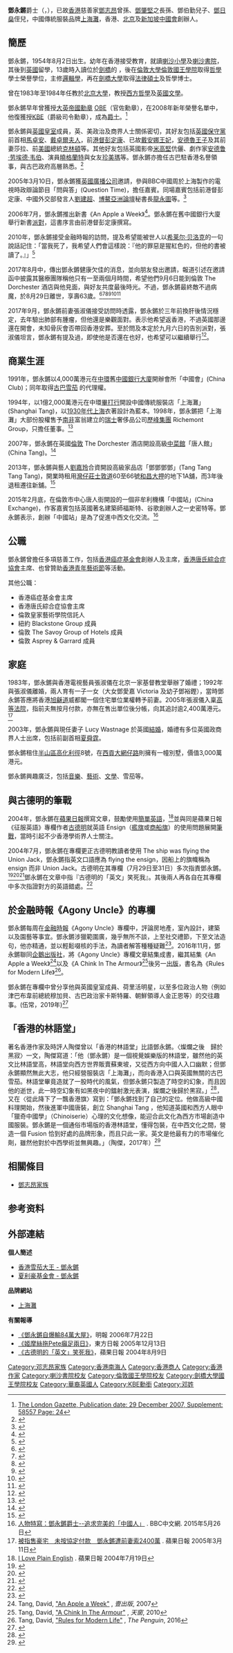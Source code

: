 {{Infobox Person
| honorific_prefix =  [[博士|Dr]] [[尊敬的#香港|the Honourable]]
| name = Sir David Tang Wing-cheung<br>鄧永鏘爵士
| image = Davidtang.jpg
| image_size= 
| caption = 
| birth_date =1954年8月2日 
| birth_place ={{HKG-1910}} 
| death_date ={{death date and age|2017|8|29|1954|8|2}}  
| death_place={{GBR}}[[倫敦|倫敦]]
| occupation = [[企業家|企業家]]、[[慈善家|慈善家]]
| nationality = 
| salary = 
| networth = 
| spouse = 張淑儀（結婚於1983 - 1992）<br>Lucy Wastnage（結婚於2003–2017）
| website =
| footnotes = 
| education = {{flagicon|British Hong Kong}}[[喇沙小學|喇沙小學]]<br>{{flagicon|British Hong Kong}}[[喇沙書院|喇沙書院]]<br>{{flagicon|GBR}}[[倫敦國王學院|倫敦國王學院]][[哲學|哲學]]榮譽文學士<br>{{flagicon|GBR}}[[劍橋大學|劍橋大學]]法律碩士<br>{{flagicon|GBR}}[[劍橋大學|劍橋大學]]哲學博士
}}
'''鄧永鏘'''爵士{{KBE}}（{{lang-en|Sir David Tang Wing-cheung}}{{KBE}}，{{bd|1954年|8月2日|2017年|8月29日|catIdx=T}}），已故[[香港|香港]]慈善家[[鄧志昂|鄧志昂]]曾孫、[[鄧肇堅|鄧肇堅]]之長孫、鄧伯勤兒子、[[鄧日燊|鄧日燊]]侄兒，中國傳統服裝品牌[[上海灘_(品牌)|上海灘]]，香港、[[北京|北京]]及[[新加坡|新加坡]][[中國會|中國會]]創辦人。

==簡歷==
鄧永鏘，1954年8月2日出生。幼年在香港接受教育，就讀[[喇沙小學|喇沙小學]]及[[喇沙書院|喇沙書院]]，其後到[[英國|英國]]留學，13歲時入讀位於[[劍橋|劍橋]]的 {{link-en|The Perse School|The Perse School}}，後在[[倫敦大學|倫敦大學]][[倫敦國王學院|倫敦國王學院]]取得[[哲學|哲學]]學士榮譽學位，主修[[邏輯學|邏輯學]]，再在[[劍橋大學|劍橋大學]]取得[[法律|法律]][[碩士|碩士]]及哲學博士。

曾在1983年至1984年任教於[[北京大學|北京大學]]，教授[[西方哲學|西方哲學]]及[[英國文學|英國文學]]。

鄧永鏘早年曾獲授[[大英帝國勳章|大英帝國勳章]] [[OBE|OBE]]（官佐勳章），在2008年新年榮譽名單中，他復獲授[[KBE|KBE]]（爵級司令勳章），成為[[爵士|爵士]]。<ref>[http://www.london-gazette.co.uk/issues/58557/supplements/24 The London Gazette, Publication date: 29 December 2007, Supplement: 58557 Page: 24]</ref>

鄧永鏘與[[英國皇室|英國皇室]]成員，英、美政治及商界人士關係密切，其好友包括[[保守黨_(英國)|英國保守黨]]前首相[[馬卓安|馬卓安]]、[[戴卓爾夫人|戴卓爾夫人]]，前[[港督|港督]][[彭定康|彭定康]]、已故[[戴安娜王妃|戴安娜王妃]]，[[安德魯王子|安德魯王子]]及其前妻莎拉、前[[美國|美國]]總統[[比尔·克林顿|克林頓]]等。其他好友包括英國影帝[[米高堅|米高堅]]伉儷、劇作家[[安德鲁·劳埃德·韦伯|安德鲁·劳埃德·韦伯]]、演員[[曉格蘭特|曉格蘭特]]與女友[[珍美瑪|珍美瑪]]等。鄧永鏘亦擔任古巴駐香港名譽領事，與古巴政府高層熟悉。<ref>{{Cite web |url=http://www.protocol.gov.hk/chi/consular/america/cuba.htm |title=古巴官方認可代表 - 政府總部禮賓處 |access-date=2007-01-05 |archive-date=2007-01-05 |archive-url=https://web.archive.org/web/20070105072946/http://www.protocol.gov.hk/chi/consular/america/cuba.htm |dead-url=no }}</ref>

2005年3月10日，鄧永鏘獲[[英國廣播公司|英國廣播公司]]邀請，參與BBC中國周於上海製作的電視時政辯論節目「問與答」(Question Time)，擔任嘉賓。同場嘉賓包括前港督彭定康、中國外交部發言人[[劉建超|劉建超]]、[[博鰲亞洲論壇|博鰲亞洲論壇]]秘書長[[龍永圖|龍永圖]]等。<ref>{{cite web|url=http://news.bbc.co.uk/chinese/trad/hi/newsid_4330000/newsid_4338000/4338025.stm|title=BBC電視時政辯論的嘉賓|publisher=BBC中文網|date=2005-03-10|accessdate=2006年9月28日|archive-date=2009年6月1日|archive-url=https://web.archive.org/web/20090601174259/http://news.bbc.co.uk/chinese/trad/hi/newsid_4330000/newsid_4338000/4338025.stm|dead-url=no}}</ref>

2006年7月，鄧永鏘推出新書《An Apple a Week》<ref>{{cite web|title=《An Apple a Week》，DAVID TANG, ISBN 9789625778518|url=http://www.swindonbooks.com/BookDetails.asp?isbn=9789625778518|accessdate=2018-12-11|archive-date=2015-10-23|archive-url=https://web.archive.org/web/20151023130936/http://www.swindonbooks.com/BookDetails.asp?isbn=9789625778518|dead-url=no}}</ref>。鄧永鏘在舊中國銀行大廈舉行新書[[派對|派對]]，這書序言由前港督彭定康撰寫。

2010年，鄧永鏘接受金融時報的訪問，提及希望能被世人以[[希莱尔·贝洛克|希莱尔·贝洛克]]的一句說話記住：「當我死了，我希望人們會這樣說：『他的罪惡是猩紅色的，但他的書被讀了。』」<ref>{{Cite web |url=https://www.mings-fashion.com/%e9%84%a7%e6%b0%b8%e9%8f%98-%e9%80%9d%e4%b8%96-%e4%b8%8a%e6%b5%b7%e7%81%98-58268/ |title=永遠懷念上海灘創辦人鄧永鏘爵士：永不褪色的中國傳統情懷 |access-date=2017-08-31 |archive-url=https://web.archive.org/web/20180901182529/https://www.mings-fashion.com/%e9%84%a7%e6%b0%b8%e9%8f%98-%e9%80%9d%e4%b8%96-%e4%b8%8a%e6%b5%b7%e7%81%98-58268/ |archive-date=2018-09-01 |dead-url=yes }}</ref>

2017年8月中，傳出鄧永鏘健康欠佳的消息，並向朋友發出邀請，報道引述在邀請函中披露其醫療團隊稱他只有一至兩個月時間，希望他們9月6日能到倫敦 The Dorchester 酒店與他見面，與好友共度最後時光。不過，鄧永鏘最終敵不過病魔，於8月29日離世，享壽63歲。<ref>{{Cite web |url=http://www.telegraph.co.uk/news/2017/08/30/sir-david-tang-socialite-friend-royals-celebrities-dies-63/ |title=Sir David Tang, socialite friend of the royals and celebrities, dies at 63 days before 'farewell to life' party |accessdate=2017-08-31 |archive-date=2017-08-31 |archive-url=https://web.archive.org/web/20170831063140/http://www.telegraph.co.uk/news/2017/08/30/sir-david-tang-socialite-friend-royals-celebrities-dies-63/ |dead-url=no }}</ref><ref>{{Cite web |url=https://www.theguardian.com/uk-news/2017/aug/30/sir-david-tang-socialite-businessmen-hong-kong-london-dies-aged-63 |title=Sir David Tang, socialite friend of the rich and famous, dies aged 63 |accessdate=2017-08-31 |archive-date=2017-08-31 |archive-url=https://web.archive.org/web/20170831002342/https://www.theguardian.com/uk-news/2017/aug/30/sir-david-tang-socialite-businessmen-hong-kong-london-dies-aged-63 |dead-url=no }}</ref><ref>{{Cite web |url=https://www.ft.com/content/79fe48c4-1f34-31c4-9215-d5c722548240 |title=Shanghai Tang founder David Tang dies |accessdate=2017-08-31 |archive-date=2017-08-31 |archive-url=https://web.archive.org/web/20170831091717/https://www.ft.com/content/79fe48c4-1f34-31c4-9215-d5c722548240 |dead-url=no }}</ref><ref>{{cite news|title=【鄧永鏘逝世】告別派對請柬曝光！原定7日後倫敦舉辦惜未如願|url=http://hk.apple.nextmedia.com/realtime/news/20170830/57148283|publisher=蘋果日報|date=2017-08-30|accessdate=2017-09-03|archive-date=2017-09-03|archive-url=https://web.archive.org/web/20170903210858/http://hk.apple.nextmedia.com/realtime/news/20170830/57148283|dead-url=no}}</ref><ref>{{cite news|title=鄧永鏘「最後派對」前逝世 終年63歲　陶傑稱「英文最好華人」|url=https://news.mingpao.com/pns/dailynews/web_tc/article/20170831/s00002/1504114877084|accessdate=2017-08-31|publisher=明報|date=2017-08-31|archive-date=2017-08-31|archive-url=https://web.archive.org/web/20170831085957/https://news.mingpao.com/pns/dailynews/web_tc/article/20170831/s00002/1504114877084|dead-url=no}}</ref><ref>{{cite news|url=https://www.hk01.com/%E6%B8%AF%E8%81%9E/115691/-%E9%84%A7%E6%B0%B8%E9%8F%98%E7%97%85%E9%80%9D-%E5%A4%96%E5%AA%92-%E9%84%A7%E6%B0%B8%E9%8F%98%E5%8E%BB%E4%B8%96-%E7%B5%82%E5%B9%B463%E6%AD%B2-%E6%9B%BE%E7%8D%B2KBE%E5%8B%B3%E9%8A%9C|title=【鄧永鏘病逝】外媒：鄧永鏘去世　終年63歲　曾獲KBE勳銜|publisher=香港01|accessdate=2017-08-30|date=2017-08-30|archive-url=https://web.archive.org/web/20170830124920/https://www.hk01.com/%E6%B8%AF%E8%81%9E/115691/-%E9%84%A7%E6%B0%B8%E9%8F%98%E7%97%85%E9%80%9D-%E5%A4%96%E5%AA%92-%E9%84%A7%E6%B0%B8%E9%8F%98%E5%8E%BB%E4%B8%96-%E7%B5%82%E5%B9%B463%E6%AD%B2-%E6%9B%BE%E7%8D%B2KBE%E5%8B%B3%E9%8A%9C|archive-date=2017-08-30|dead-url=yes}}</ref>

2017年9月，鄧永鏘前妻張淑儀接受訪問時透露，鄧永鏘於三年前換肝後情況穩定，去年驗出肺部有腫瘤，但他還是樂觀面對。表示他希望返香港，不過英國那邊還在開會，未知骨灰會否帶回香港安葬。至於問及本定於九月六日的告別派對，張淑儀坦言，鄧永鏘有提及過，即使他是否還在也好，也希望可以繼續舉行<ref>{{Cite web |url=http://bka.mpweekly.com/interview/%E5%A8%9B%E6%A8%82123/%E9%84%A7%E6%B0%B8%E9%8F%98-%E5%BC%B5%E6%B7%91%E5%84%80-%E9%9B%A2%E4%B8%96-%E9%81%BA%E9%A1%98-%E6%98%8E%E5%91%A8%E5%A8%9B%E6%A8%82 |title=【專訪】鄧永鏘肺癌辭世　張淑儀訴說前夫遺願 |accessdate=2017-09-04 |archive-date=2017-09-14 |archive-url=https://web.archive.org/web/20170914045410/http://bka.mpweekly.com/interview/%E5%A8%9B%E6%A8%82123/%E9%84%A7%E6%B0%B8%E9%8F%98-%E5%BC%B5%E6%B7%91%E5%84%80-%E9%9B%A2%E4%B8%96-%E9%81%BA%E9%A1%98-%E6%98%8E%E5%91%A8%E5%A8%9B%E6%A8%82 |dead-url=no }}</ref>。

==商業生涯==
1991年，鄧永鏘以4,000萬港元在[[中環|中環]]舊[[中國銀行大廈_(香港)|中國銀行大廈]]開辦會所「中國會」(China Club)；同年取得[[古巴|古巴]][[雪茄|雪茄]] {{link-en|Cohiba|Cohiba (cigar brand)}} 的代理權。

1994年，以1億2,000萬港元在中環[[畢打行|畢打行]]開設中國傳統服裝店「上海灘」(Shanghai Tang)，以[[1930年代上海|1930年代上海]]衣著設計為藍本。1998年，鄧永鏘把「上海灘」大部份股權售予[[南非|南非]]富翁建立的[[瑞士|瑞士]]奢侈品公司[[歷峰集團|歷峰集團]] Richemont Group，只擔任董事。<ref name="BW">{{cite web|title=China Goes Luxury|url=https://www.bloomberg.com/news/articles/2005-11-30/china-goes-luxury|author=Reena Jana|work=[[Bloomberg|Bloomberg]]|date=1 December 2005|accessdate=2018-12-13|archive-date=2018-12-15|archive-url=https://web.archive.org/web/20181215171454/https://www.bloomberg.com/news/articles/2005-11-30/china-goes-luxury|dead-url=no}}</ref>

2007年，鄧永鏘在英國[[倫敦|倫敦]] The Dorchester 酒店開設高級[[中菜館|中菜館]]「唐人館」(China Tang)。<ref>{{Cite web |url=http://chinatang.hk/tst_cn/#about |title=關於唐人館 |accessdate=2018-12-13 |archive-date=2018-12-31 |archive-url=https://web.archive.org/web/20181231024034/http://chinatang.hk/tst_cn/#about |dead-url=no }}</ref>

2013年，鄧永鏘與藝人[[劉嘉玲|劉嘉玲]]合資開設高級家品店「鄧鄧鄧鄧」(Tang Tang Tang Tang)，開業時租用[[灣仔|灣仔]][[莊士敦道|莊士敦道]]60至66號[[和昌大押|和昌大押]]的地下1A舖，而3年後退租遷往新舖。<ref>{{Cite news|url=https://www.mpfinance.com/fin/dailyp2.php?node=1477073916820&issue=20161022|title=劉嘉玲灣仔高級家品店退租 新租客43萬洽|author=|date=2016-10-22|work=明報財經|publisher=明報|accessdate=2019-10-05|language=|format=}}</ref>

2015年2月底，在倫敦市中心唐人街開設的一個非牟利機構「中國站」(China Exchange)，作客嘉賓包括英國著名建築師福斯特、谷歌創辦人之一史密特等。鄧永鏘表示，創辦「中國站」是為了促進中西文化交流。<ref>[https://www.bbc.com/zhongwen/trad/sports/2015/05/150526_deng_yongqiang 人物特寫：鄧永鏘爵士--追求完美的「中國人」] {{Wayback|url=https://www.bbc.com/zhongwen/trad/sports/2015/05/150526_deng_yongqiang |date=20170927212942 }}. BBC中文網. 2015年5月26日</ref>

==公職==
鄧永鏘曾擔任多項慈善工作，包括[[香港癌症基金會|香港癌症基金會]]創辦人及主席，[[香港唐氏綜合症協會|香港唐氏綜合症協會]]主席、也曾贊助[[香港青年藝術節|香港青年藝術節]]等活動。

其他公職：
*香港癌症基金會主席
*香港唐氏綜合症協會主席
*倫敦皇家藝術學院信託人
*紐約 Blackstone Group 成員
*倫敦 The Savoy Group of Hotels 成員
*倫敦 Asprey & Garrard 成員

==家庭==
1983年，鄧永鏘與香港電視藝員張淑儀在北京一家基督教堂舉辦了婚禮；1992年與張淑儀離婚，兩人育有一子一女（大女鄧愛嘉 Victoria 及幼子鄧裕鏗），當時鄧永鏘答應將香港[[旭龢道|旭龢道]]威都閣一個住宅單位業權轉予前妻。2005年張淑儀入稟[[高等法院|高等法院]]，指前夫無按月付款，亦無在售出單位後分帳，向其追討逾2,400萬港元。<ref>[https://hk.news.appledaily.com/local/daily/article/20050311/4727411 被指售豪宅　未按協定付款　鄧永鏘遭前妻索2400萬] {{Wayback|url=https://hk.news.appledaily.com/local/daily/article/20050311/4727411 |date=20190614002748 }}. 蘋果日報 2005年3月11日</ref>

2003年，鄧永鏘與現任妻子 Lucy Wastnage 於英國[[結婚|結婚]]，婚禮有多位英國政商界人士出席，包括前副首相[[夏舜霆|夏舜霆]]。

鄧永鏘租住[[半山區|半山區]][[高化利徑|高化利徑]]8號，在[[西貢區|西貢]][[大網仔路|大網仔路]]則擁有一幢別墅，價值3,000萬港元。

鄧永鏘興趣廣泛，包括[[音樂|音樂]]、[[藝術|藝術]]、[[文學|文學]]、雪茄等。

==與古德明的筆戰==
2004年，鄧永鏘在[[蘋果日報_(香港)|蘋果日報]]撰寫文章，鼓勵使用[[簡單英語|簡單英語]]，<ref>[https://hk.news.appledaily.com/local/daily/article/20040719/4182355 I Love Plain English] {{Wayback|url=https://hk.news.appledaily.com/local/daily/article/20040719/4182355 |date=20190614002732 }}. 蘋果日報 2004年7月19日</ref>並與同是蘋果日報《征服英語》專欄作者[[古德明|古德明]]就英語 Ensign（[[艦旗|艦旗]]或[[商船旗|商船旗]]）的使用問題展開[[筆戰|筆戰]]，當時引起不少香港學術界人士關注。

2004年7月，鄧永鏘在專欄更正古德明教讀者使用 The ship was flying the Union Jack，鄧永鏘指英文口語應為 flying the ensign，因船上的旗幟稱為 ensign 而非 Union Jack。古德明在其專欄（7月29日至31日）多次指責鄧永鏘。<ref>{{Cite web |url=http://hk.apple.nextmedia.com/supplement/columnist/2459936/art/20040729/4203938 |title=和鄧永鏘先生談英文（其一）- 古德明. 蘋果日報. 2004年07月29 |accessdate=2018-12-11 |archive-date=2019-06-14 |archive-url=https://web.archive.org/web/20190614002804/https://hk.lifestyle.appledaily.com/lifestyle/columnist/2459936/daily/article/20040729/4203938 |dead-url=no }}</ref><ref>{{Cite web |url=https://hk.lifestyle.appledaily.com/lifestyle/columnist/2459936/daily/article/20040730/4206111 |title=和鄧永鏘先生談英文（其二）- 古德明. 蘋果日報. 2004年07月30 |accessdate=2018-12-11 |archive-date=2019-06-14 |archive-url=https://web.archive.org/web/20190614002732/https://hk.lifestyle.appledaily.com/lifestyle/columnist/2459936/daily/article/20040730/4206111 |dead-url=no }}</ref><ref>{{Cite web |url=http://s.nextmedia.com/apple/a.php?i=20040731&sec_id=12187389&s=0&a=4209341 |title=和鄧永鏘先生談英文（其三）- 古德明. 蘋果日報. 2004年07月31 |accessdate=2018-12-11 |archive-date=2019-06-14 |archive-url=https://web.archive.org/web/20190614002732/https://hk.lifestyle.appledaily.com/lifestyle/columnist/daily/article/20040731/4209341 |dead-url=no }}</ref>鄧永鏘在文章中指『古德明的「英文」笑死我』。其後兩人再各自在其專欄中多次指證對方的英語錯處。<ref>{{Cite web |url=https://hk.lifestyle.appledaily.com/lifestyle/columnist/2459936/daily/article/20040811/4230980 |title=鄧永鏘不愧文「獻世」家（其一）- 古德明. 蘋果日報. 2004年08月11 |accessdate=2018-12-11 |archive-date=2019-06-14 |archive-url=https://web.archive.org/web/20190614002732/https://hk.lifestyle.appledaily.com/lifestyle/columnist/2459936/daily/article/20040811/4230980 |dead-url=no }}</ref>

==於金融時報《Agony Uncle》的專欄==
鄧永鏘每周在[[金融時報|金融時報]]《Agony Uncle》專欄中，評論房地產，室內設計，建築以及園藝等事宜。鄧永鏘涉獵範圍廣，幾乎無所不談，上至社交禮節，下至文法造句，他亦精通，並以輕鬆啜核的手法，為讀者解答種種疑難<ref>{{Cite web |url=https://www.ft.com/life-arts/david-tang |title=Financial Times, House & Home Columnist and "Agony Uncle" |accessdate=2017-07-31 |archive-date=2017-07-31 |archive-url=https://web.archive.org/web/20170731233912/https://www.ft.com/life-arts/david-tang |dead-url=no }}</ref>。2016年11月，鄧永鏘聯同[[企鵝出版社|企鵝出版社]]，將《Agony Uncle》專欄文章結集成書，繼其結集《An Apple a Week》<ref>Tang, David, [http://www.swindonbooks.com/BookDetails.asp?isbn=9789625778518 "An Apple a Week"] {{Wayback|url=http://www.swindonbooks.com/BookDetails.asp?isbn=9789625778518 |date=20151023130936 }}, ''壹出版'', 2007</ref>以及《A Chink In The Armour》<ref>Tang, David, [http://www.swindonbooks.com/BookDetails.asp?isbn=9789881921819 "A Chink In The Armour"] {{Wayback|url=http://www.swindonbooks.com/BookDetails.asp?isbn=9789881921819 |date=20190614002733 }}, ''天窗'', 2010</ref>後另一[[出版|出版]]，書名為《Rules for Modern Life》<ref>Tang, David, [https://www.penguin.co.uk/authors/sir-david-tang/126731/ "Rules for Modern Life"] {{Wayback|url=https://www.penguin.co.uk/authors/sir-david-tang/126731/ |date=20170801000042 }}, ''The Penguin'', 2016</ref>。

鄧永鏘在專欄中曾分享他與英國皇室成員、荷里活明星，以至多位政治人物（例如津巴布韋前總統穆加貝、古巴政治家卡斯特羅、朝鮮領導人金正恩等）的交往趣事。(伍常，2019年)<ref>{{Cite web |date=2019-01-06 |title=伍常：談「鄧永鏘幻象」 |url=https://www.cup.com.hk/2019/01/07/ngseung-sir-david-tang/ |website=*CUP |language=en-US |access-date=2022-06-30}}</ref> 

== 「香港的林語堂」 ==
著名香港作家及時評人陶傑曾以「香港的林語堂」比語鄧永鏘。〈燦爛之後　歸於黑寂〉一文，陶傑寫道：「他（鄧永鏘）是一個視覺娛樂版的林語堂，雖然他的英文比林語堂高，林語堂向西方世界販賣蘇東坡，又從西方向中國人入口幽默；但鄧永鏘顯然無此大志，他只經營服裝店「上海灘」，而向香港入口與英國無關的古巴雪茄。林語堂畢竟造就了一股時代的風氣，但鄧永鏘只製造了時空的幻象，而且因他的逝世，此一時空幻象有如黑夜中的鐳射激光表演，燦爛之後歸於黑寂。」<ref>{{Cite web |date=2018-12-05 |title=陶傑：燦爛之後 歸於黑寂 |url=https://www.cup.com.hk/2018/12/06/david-tang/ |website=*CUP |language=en-US |access-date=2022-06-30}}</ref>，又在〈從此降下了一飄香港旗〉寫到：「鄧永鏘找到了自己的定位。他做高級中國料理開始，然後進軍中國唐裝，創立 Shanghai Tang ，他知道英國和西方人眼中「獵奇中國學」（Chinoiserie）心理的文化想像，能迎合此文化為西方市場創造中國服裝。鄧永鏘是一個通俗市場版的香港林語堂，懂得包裝，在中西文化之間，營造一個 Fusion 恰到好處的品牌形象，而且只此一家。英文是他最有力的市場催化劑，雖然他對於中西學術並無興趣。」（陶傑，2017年）<ref>{{Cite web |date=2017-08-30 |title=陶傑：從此降下了一飄香港旗 |url=https://www.cup.com.hk/2017/08/31/sir-david-tang/ |website=*CUP |language=en-US |access-date=2022-06-30}}</ref>

==相關條目==
*[[鄧志昂家族|鄧志昂家族]]

==参考资料==
{{Reflist|2}}

==外部連結==
{{commonscat|David Tang}}
'''個人簡述'''
*[http://www.cigarism.com/forum/archiver/?tid-56.html 香港雪茄大王 - 鄧永鏘]{{Wayback|url=http://www.cigarism.com/forum/archiver/?tid-56.html |date=20060525153327 }}
*[https://web.archive.org/web/20070928072435/http://www.pcf.org.hk/php/search_artist_pop.php?ver=chi&id=24 夏利豪基金會 - 鄧永鏘]
'''品牌網站'''
*[https://web.archive.org/web/20061015180941/http://www.shanghaitang.com/shanghaitang/index.jsp 上海灘]
'''有關報導'''
*[http://life.mingpao.com/cfm/dailynews3b.cfm?File=20060722/nalmb/mbe1.txt 《鄧永鏘自爆輸84萬大屋》]{{Wayback|url=http://life.mingpao.com/cfm/dailynews3b.cfm?File=20060722%2Fnalmb%2Fmbe1.txt |date=20071211003928 }}，明報 2006年7月22日
*[http://ent.sina.com.hk/cgi-bin/news/show_news.cgi?ct=ent&type=headlines&date=2005-12-13&id=133556 《姬摩絲拖Pete癲足兩日》]{{Dead link|date=2019年11月 |bot=InternetArchiveBot |fix-attempted=yes }}，東方日報 2005年12月13日
*[https://hk.news.appledaily.com/local/daily/article/20040809/4226121 《古德明的「英文」笑死我》]，蘋果日報 2004年8月9日

{{DEFAULTSORT: Tang Wing-cheung}}
[[Category:邓志昂家族|Category:邓志昂家族]]
[[Category:香港南海人|Category:香港南海人]]
[[Category:香港商人|Category:香港商人]]
[[Category:香港作家|Category:香港作家]]
[[Category:喇沙書院校友|Category:喇沙書院校友]]
[[Category:倫敦國王學院校友|Category:倫敦國王學院校友]]
[[Category:劍橋大學國王學院校友|Category:劍橋大學國王學院校友]]
[[Category:華裔英國人|Category:華裔英國人]]
[[Category:KBE勳銜|Category:KBE勳銜]]
[[Category:邓姓|Category:邓姓]]